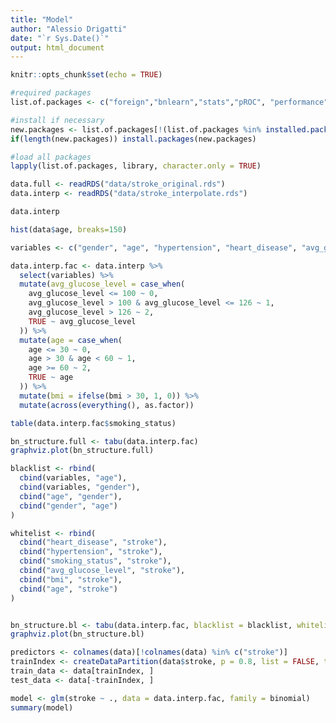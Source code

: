 ```yaml
---
title: "Model"
author: "Alessio Drigatti"
date: "`r Sys.Date()`"
output: html_document
---
```


```r
knitr::opts_chunk$set(echo = TRUE)
```

```r
#required packages
list.of.packages <- c("foreign","bnlearn","stats","pROC", "performance", "see", "DHARMa", "dplyr")

#install if necessary
new.packages <- list.of.packages[!(list.of.packages %in% installed.packages()[,"Package"])]
if(length(new.packages)) install.packages(new.packages)

#load all packages
lapply(list.of.packages, library, character.only = TRUE)
```



```r
data.full <- readRDS("data/stroke_original.rds")
data.interp <- readRDS("data/stroke_interpolate.rds")
```


```r
data.interp
```

```r
hist(data$age, breaks=150)
```




```r
variables <- c("gender", "age", "hypertension", "heart_disease", "avg_glucose_level", "bmi", "smoking_status", "stroke")

data.interp.fac <- data.interp %>%
  select(variables) %>%
  mutate(avg_glucose_level = case_when(
    avg_glucose_level <= 100 ~ 0,
    avg_glucose_level > 100 & avg_glucose_level <= 126 ~ 1,
    avg_glucose_level > 126 ~ 2,
    TRUE ~ avg_glucose_level
  )) %>%
  mutate(age = case_when(
    age <= 30 ~ 0,
    age > 30 & age < 60 ~ 1,
    age >= 60 ~ 2,
    TRUE ~ age
  )) %>%
  mutate(bmi = ifelse(bmi > 30, 1, 0)) %>%
  mutate(across(everything(), as.factor))

```

```r
table(data.interp.fac$smoking_status)
```



```r
bn_structure.full <- tabu(data.interp.fac)
graphviz.plot(bn_structure.full)
```


```r
blacklist <- rbind(
  cbind(variables, "age"),
  cbind(variables, "gender"),
  cbind("age", "gender"),
  cbind("gender", "age")
)

whitelist <- rbind(
  cbind("heart_disease", "stroke"),
  cbind("hypertension", "stroke"),
  cbind("smoking_status", "stroke"),
  cbind("avg_glucose_level", "stroke"),
  cbind("bmi", "stroke"),
  cbind("age", "stroke")
)


bn_structure.bl <- tabu(data.interp.fac, blacklist = blacklist, whitelist = whitelist)
graphviz.plot(bn_structure.bl)
```

```r
predictors <- colnames(data)[!colnames(data) %in% c("stroke")]
trainIndex <- createDataPartition(data$stroke, p = 0.8, list = FALSE, times = 1)
train_data <- data[trainIndex, ]
test_data <- data[-trainIndex, ]
```

```r
model <- glm(stroke ~ ., data = data.interp.fac, family = binomial)
summary(model)
```
